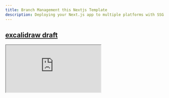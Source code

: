 ```yaml
---
title: Branch Management this Nextjs Template
description: Deploying your Next.js app to multiple platforms with SSG support.
---
```



## [excalidraw draft](https://excalidraw.com/#json=NKZ0N5a1KcWXgDpuoJN-i,JHrvdwJoxs8AaPHguZsoBQ)

<iframe
  src="https://excalidraw.com/#json=NKZ0N5a1KcWXgDpuoJN-i,JHrvdwJoxs8AaPHguZsoBQ"
  className="w-full h-[500px] mt-4"
/>


## main branch

`main` for the basic functionalities of the website, and share reusable code cross projects derived from this template.

Furthermore, this branch is used for synchronizing the design system with [shadcn-ui](https://ui.shadcn.com).


## dynamic-config branch

`dynamic-config` is for the dynamic configuration, especially for routes and metadata.
For example, I will use doc page to display the blog post, the route should not be named as `/docs/[slug]`,
 but `/blogs/[slug]` instead for clarity.

**add remote**

```sh
git remote add base https://github.com/asd55667/nextjs-template
```

**update when sync changes from remote**

```sh
git fetch base
```

**merge changes from remote**

```sh
git merge base/dynamic-config
```
